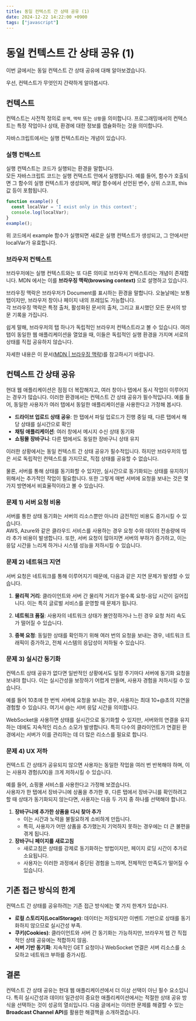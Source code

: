 ```yaml
---
title: 동일 컨텍스트 간 상태 공유 (1)
date: 2024-12-22 14:22:00 +0900
tags: ["javascript"]
---
```



# 동일 컨텍스트 간 상태 공유 (1)

이번 글에서는 동일 컨텍스트 간 상태 공유에 대해 알아보겠습니다.

우선, 컨텍스트가 무엇인지 간략하게 알아봅시다.

## 컨텍스트

컨텍스트는 사전적 정의로 `문맥`, `맥락` 또는 `상황`을 의미합니다.
프로그래밍에서의 컨텍스트는 특정 작업이나 상태, 환경에 대한 정보를 캡슐화하는 것을 의미합니다.

자바스크립트에서는 실행 컨텍스트라는 개념이 있습니다.

### 실행 컨텍스트

실행 컨텍스트는 코드가 실행되는 환경을 말합니다.<br />
모든 자바스크립트 코드는 실행 컨텍스트 안에서 실행됩니다.
예를 들어, 함수가 호출되면 그 함수의 실행 컨텍스트가 생성되며, 해당 함수에서 선언된 변수, 상위 스코프, this 값 등이 포함됩니다.

```javascript filename="index.js" copy
function example() {
  const localVar = 'I exist only in this context';
  console.log(localVar);
}
example();
```

위 코드에서 example 함수가 실행되면 새로운 실행 컨텍스트가 생성되고, 그 안에서만 localVar가 유효합니다.

### 브라우저 컨텍스트

브라우저에는 실행 컨텍스트와는 또 다른 의미로 브라우저 컨텍스트라는 개념이 존재합니다.
MDN 에서는 이를 **브라우징 맥락(browsing context)** 으로 설명하고 있습니다.

<Callout type="info">
	브라우징 맥락은 브라우저가 Document를 표시하는 환경을 말합니다. 오늘날에는 보통 탭이지만, 브라우저 창이나 페이지 내의 프레임도 가능합니다.<br />
	각 브라우징 맥락은 특정 출처, 활성화된 문서의 출처, 그리고 표시했던 모든 문서의 방문 기록을 가집니다.
</Callout>

쉽게 말해, 브라우저의 탭 하나가 독립적인 브라우저 컨텍스트라고 볼 수 있습니다.
여러 탭이 동일한 웹 애플리케이션을 열었을 때, 이들은 독립적인 실행 환경을 가지며 서로의 상태를 직접 공유하지 않습니다.

자세한 내용은 이 문서([MDN | 브라우징 맥락](https://developer.mozilla.org/ko/docs/Glossary/Browsing_context))를 참고하시기 바랍니다.

## 컨텍스트 간 상태 공유

현대 웹 애플리케이션은 점점 더 복잡해지고, 여러 창이나 탭에서 동시 작업이 이루어지는 경우가 많습니다.
이러한 환경에서는 컨텍스트 간 상태 공유가 필수적입니다.
예를 들어, 동일한 사용자가 여러 탭에서 동일한 애플리케이션을 사용한다고 가정해 봅시다.

- **드라이브 업로드 상태 공유**: 한 탭에서 파일 업로드가 진행 중일 때, 다른 탭에서 해당 상태를 실시간으로 확인
- **채팅 애플리케이션**: 여러 창에서 메시지 수신 상태 동기화
- **쇼핑몰 장바구니**: 다른 탭에서도 동일한 장바구니 상태 유지

이러한 상황에서는 동일 컨텍스트 간 상태 공유가 필수적입니다.
하지만 브라우저의 탭은 서로 독립적인 컨텍스트를 가지므로, 직접 상태를 공유할 수 없습니다.

물론, 서버를 통해 상태를 동기화할 수 있지만, 실시간으로 동기화되는 상태를 유지하기 위해서는 추가적인 작업이 필요합니다.
또한 그렇게 매번 서버에 요청을 보내는 것은 몇 가지 방면에서 비효율적이라고 볼 수 있습니다.

### 문제 1) 서버 요청 비용

서버를 통한 상태 동기화는 서버의 리소스뿐만 아니라 금전적인 비용도 증가시킬 수 있습니다.<br />
AWS, Azure와 같은 클라우드 서비스를 사용하는 경우 요청 수와 데이터 전송량에 따라 추가 비용이 발생합니다.
또한, 서버 요청이 많아지면 서버의 부하가 증가하고, 이는 응답 시간을 느리게 하거나 시스템 성능을 저하시킬 수 있습니다.

### 문제 2) 네트워크 지연

서버 요청은 네트워크를 통해 이루어지기 때문에, 다음과 같은 지연 문제가 발생할 수 있습니다.

1. **물리적 거리**:
클라이언트와 서버 간 물리적 거리가 멀수록 요청-응답 시간이 길어집니다.
이는 특히 글로벌 서비스를 운영할 때 문제가 됩니다.

2. **네트워크 품질**:
사용자의 네트워크 상태가 불안정하거나 느린 경우 요청 처리 속도가 떨어질 수 있습니다.

3. **중복 요청**:
동일한 상태를 확인하기 위해 여러 번의 요청을 보내는 경우, 네트워크 트래픽이 증가하고, 전체 시스템의 응답성이 저하될 수 있습니다.

### 문제 3) 실시간 동기화

컨텍스트 상태 공유가 없다면 일반적인 상황에서도 일정 주기마다 서버에 동기화 요청을 보내야 합니다.
이는 실시간성을 보장하기 어렵게 만들며, 사용자 경험을 저하시킬 수 있습니다.

예를 들어 10초에 한 번씩 서버에 요청을 보내는 경우, 사용자는 최대 10+@초의 지연을 경험할 수 있습니다.
여기서 @는 서버 응답 시간을 의미합니다.

<Callout>
	WebSocket을 사용하면 상태를 실시간으로 동기화할 수 있지만, 서버와의 연결을 유지하는 데에도 지속적인 리소스 소모가 발생합니다.
	특히 다수의 클라이언트가 연결된 환경에서는 서버가 이를 관리하는 데 더 많은 리소스를 필요로 합니다.
</Callout>

### 문제 4) UX 저하

컨텍스트 간 상태가 공유되지 않으면 사용자는 동일한 작업을 여러 번 반복해야 하며, 이는 사용자 경험(UX)을 크게 저하시킬 수 있습니다.

예를 들어, 쇼핑몰 서비스를 사용한다고 가정해 보겠습니다.<br />
사용자가 한 탭에서 장바구니에 상품을 추가한 후, 다른 탭에서 장바구니를 확인하려고 할 때 상태가 동기화되지 않는다면, 사용자는 다음 두 가지 중 하나를 선택해야 합니다.

1. **장바구니에 추가한 상품을 다시 찾아 추가**
	- 이는 시간과 노력을 불필요하게 소비하게 만듭니다.
	- 특히, 사용자가 어떤 상품을 추가했는지 기억하지 못하는 경우에는 더 큰 불편을 겪게 됩니다.
2. **장바구니 페이지를 새로고침**
	- 새로고침은 상태를 강제로 동기화하는 방법이지만, 페이지 로딩 시간이 추가로 소요됩니다.
	- 사용자는 이러한 과정에서 중단된 경험을 느끼며, 전체적인 만족도가 떨어질 수 있습니다.

## 기존 접근 방식의 한계

컨텍스트 간 상태를 공유하려는 기존 접근 방식에는 몇 가지 한계가 있습니다.
- **로컬 스토리지(LocalStorage)**: 데이터는 저장되지만 이벤트 기반으로 상태를 동기화하지 않으므로 실시간성 부족.
- **쿠키(Cookies)**: 클라이언트와 서버 간 동기화는 가능하지만, 브라우저 탭 간 직접적인 상태 공유에는 적합하지 않음.
- **서버 기반 동기화**: 지속적인 GET 요청이나 WebSocket 연결은 서버 리소스를 소모하고 네트워크 부하를 증가시킴.

## 결론

컨텍스트 간 상태 공유는 현대 웹 애플리케이션에서 더 이상 선택이 아닌 필수 요소입니다.
특히 실시간성과 데이터 일관성이 중요한 애플리케이션에서는 적절한 상태 공유 방식을 선택하는 것이 성공의 열쇠입니다.
다음 글에서는 이러한 문제를 해결할 수 있는 **Broadcast Channel API**를 활용한 해결책을 소개하겠습니다.

